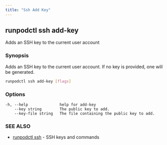```yaml
---
title: "Ssh Add Key"
---
```


## runpodctl ssh add-key

Adds an SSH key to the current user account

### Synopsis

Adds an SSH key to the current user account. If no key is provided, one will be generated.

```sh
runpodctl ssh add-key [flags]
```

### Options

```text
-h, --help              help for add-key
    --key string        The public key to add.
    --key-file string   The file containing the public key to add.
```

### SEE ALSO

* [runpodctl ssh](/runpodctl/reference/runpodctl_ssh) - SSH keys and commands

